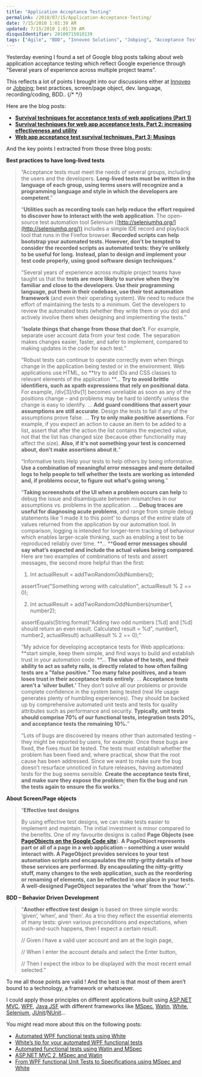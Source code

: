 ```yaml
---
title: "Application Acceptance Testing"
permalink: /2010/07/15/Application-Acceptance-Testing/
date: 7/15/2010 1:01:39 AM
updated: 7/15/2010 1:01:39 AM
disqusIdentifier: 20100715010139
tags: ["Agile", "BDD", "Innoveo Solutions", "Jobping", "Acceptance Test"]
---
```

Yesterday evening I found a set of Google blog posts talking about web application acceptance testing which reflect Google experience through “Several years of experience across multiple project teams”.

This reflects a lot of points I brought into our discussions either at [Innoveo](http://www.innoveo.com/) or [Jobping](http://www.jobping.com); best practices, screen/page object, dev. language, recording/coding, BDD..
{/* <!-- more --> */}

Here are the blog posts:

*   **[Survival techniques for acceptance tests of web applications (Part 1)](http://googletesting.blogspot.com/2009/04/survival-techniques-for-acceptance.html)**
*   **[Survival techniques for web app acceptance tests, Part 2: increasing effectiveness and utility](http://googletesting.blogspot.com/2009/05/survival-techniques-for-web-app.html)**
*   **[Web app acceptance test survival techniques, Part 3: Musings](http://googletesting.blogspot.com/2009/05/web-app-acceptance-test-survival.html)**  

And the key points I extracted from those three blog posts:

**Best practices to have long-lived tests**

> “Acceptance tests must meet the needs of several groups, including the users and the developers. **Long-lived tests must be written in the language of each group, using terms users will recognize and a programming language and style in which the developers are competent**.”
> 
> “**Utilities such as recording tools can help reduce the effort required to discover how to interact with the web application**. The open-source test automation tool Selenium ([http://seleniumhq.org/](http://seleniumhq.org/)) includes a simple IDE record and playback tool that runs in the Firefox browser. **Recorded scripts can help bootstrap your automated tests. However, don’t be tempted to consider the recorded scripts as automated tests: they’re unlikely to be useful for long.** **Instead, plan to design and implement your test code properly, using good software design techniques**.”
> 
> “Several years of experience across multiple project teams have taught us that the **tests are more likely to survive when they’re familiar and close to the developers**. **Use their programming language, put them in their codebase, use their test automation framework** (and even their operating system). We need to reduce the effort of maintaining the tests to a minimum. Get the developers to review the automated tests (whether they write them or you do) and actively involve them when designing and implementing the tests.”
> 
> “**Isolate things that change from those that don’t**. For example, separate user account data from your test code. The separation makes changes easier, faster, and safer to implement, compared to making updates in the code for each test.”
> 
> “Robust tests can continue to operate correctly even when things change in the application being tested or in the environment. Web applications use HTML, so **try to add IDs and CSS classes to relevant elements of the application
> **…
> **Try to avoid brittle identifiers, such as xpath expressions that rely on positional data**. For example, /div[3]/div[1] becomes unreliable as soon as any of the positions change – and problems may be hard to identify unless the change is easy to identify.
> …
> **Add guard conditions that assert your assumptions are still accurate**. Design the tests to fail if any of the assumptions prove false.
> …
> **Try to only make positive assertions**. For example, if you expect an action to cause an item to be added to a list, assert that after the action the list contains the expected value, not that the list has changed size (because other functionality may affect the size). **Also, if it's not something your test is concerned about, don't make assertions about it.**”
> 
> “Informative tests
> Help your tests to help others by being informative. **Use a combination of meaningful error messages and more detailed logs to help people to tell whether the tests are working as intended and, if problems occur, to figure out what’s going wrong**.”
> 
> “**Taking screenshots of the UI when a problem occurs can help** to debug the issue and disambiguate between mismatches in our assumptions vs. problems in the application.
> …
> **Debug traces are useful for diagnosing acute problems**, and range from simple debug statements like ‘I made it to this point’ to dumps of the entire state of values returned from the application by our automation tool. In comparison, logging is intended for longer-term tracking of behaviour which enables larger-scale thinking, such as enabling a test to be reproduced reliably over time.
> **…
> ****Good error messages should say what’s expected and include the actual values being compared**. Here are two examples of combinations of tests and assert messages, the second more helpful than the first:
> 
> 1. Int actualResult = addTwoRandomOddNumbers();
> 
> assertTrue("Something wrong with calculation", actualResult % 2 == 0);
> 
> 2. Int actualResult = addTwoRandomOddNumbers(number1, number2);
> 
> assertEquals(String.format("Adding two odd numbers [%d] and [%d] should return an even result. Calculated result = %d", number1, number2, actualResult) actualResult % 2 == 0);”
> 
> “My advice for developing acceptance tests for Web applications: **start simple, keep them simple, and find ways to build and establish trust in your automation code.
> **…
> **The value of the tests, and their ability to act as safety rails, is directly related to how often failing tests are a "false positive." Too many false positives, and a team loses trust in their acceptance tests entirely**.
> …
> **Acceptance tests aren’t a ‘silver bullet.’** They don’t solve all our problems or provide complete confidence in the system being tested (real life usage generates plenty of humbling experiences). They should be backed up by comprehensive automated unit tests and tests for quality attributes such as performance and security. **Typically, unit tests should comprise 70% of our functional tests, integration tests 20%, and acceptance tests the remaining 10%.**”
> 
> “Lots of bugs are discovered by means other than automated testing – they might be reported by users, for example. Once these bugs are fixed, the fixes must be tested. The tests must establish whether the problem has been fixed and, where practical, show that the root cause has been addressed. Since we want to make sure the bug doesn’t resurface unnoticed in future releases, having automated tests for the bug seems sensible. **Create the acceptance tests first, and make sure they expose the problem; then fix the bug and run the tests again to ensure the fix works**.”

**About Screen/Page objects**

> “**Effective test designs**
> 
> By using effective test designs, we can make tests easier to implement and maintain. The initial investment is minor compared to the benefits. One of my favourite designs is called **Page Objects (see [PageObjects on the Google Code site](http://code.google.com/p/webdriver/wiki/PageObjects)**). **A PageObject represents part or all of a page in a web application – something a user would interact with. A PageObject provides services to your test automation scripts and encapsulates the nitty-gritty details of how these services are performed. By encapsulating the nitty-gritty stuff, many changes to the web application, such as the reordering or renaming of elements, can be reflected in one place in your tests. A well-designed PageObject separates the ‘what’ from the ‘how’.**”

**BDD – Behavior Driven Development**

> “**Another effective test design** is based on three simple words: ‘given’, ‘when’, and ‘then’. As a trio they reflect the essential elements of many tests: given various preconditions and expectations, when such-and-such happens, then I expect a certain result.
> 
> // Given I have a valid user account and am at the login page,
> 
> // When I enter the account details and select the Enter button,
> 
> // Then I expect the inbox to be displayed with the most recent email selected.”

To me all those points are valid ! And the best is that most of them aren’t bound to a technology, a framework or whatsoever. 

I could apply those principles on different applications built using [ASP.NET MVC](http://www.asp.net/mvc), [WPF](http://msdn.microsoft.com/en-us/library/ms754130.aspx), [Java JSF](http://java.sun.com/javaee/javaserverfaces/) with different frameworks like [MSpec](http://github.com/machine/machine.specifications), [Watin](http://watin.sourceforge.net/), [White](http://white.codeplex.com/), [Selenium](http://seleniumhq.org/), [JUnit](http://www.junit.org/)/[NUnit](http://nunit.org/)…

You might read more about this on the following posts:

*   [Automated WPF functional tests using White](http://www.laurentkempe.com/post/Automated-WPF-functional-tests-using-White.aspx)
*   [White’s tip for your automated WPF functional tests](http://www.laurentkempe.com/post/Whitee28099s-tip-for-your-automated-WPF-functional-tests.aspx)
*   [Automated functional tests using Watin and MSpec](http://www.laurentkempe.com/post/Automated-functional-tests-using-Watin-and-MSpec.aspx)
*   [ASP.NET MVC 2, MSpec and Watin](http://www.laurentkempe.com/post/ASPNET-MVC-2-MSpec-and-Watin.aspx)
*   [From WPF functional Unit Tests to Specifications using MSpec and White](http://www.laurentkempe.com/post/From-WPF-functional-Unit-Tests-to-Specifications-using-MSpec-and-White.aspx)
